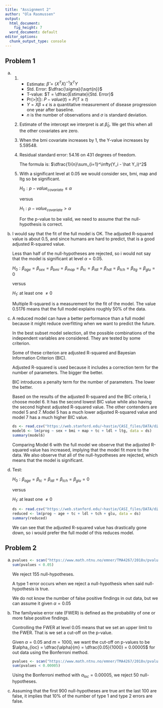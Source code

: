 ```yaml
---
title: "Assignment 2"
author: "Ola Rasmussen"
output:
  html_document:
    fig_height: 7
  word_document: default
editor_options:
  chunk_output_type: console
---
```


## Problem 1

a.  

    1.  

        -   Estimate: $\hat\beta = (X^TX)^{-1}X^TY$
        -   Std. Error: $\dfrac{\sigma}{\sqrt{n}}$
        -   T-value: $T = \dfrac{Estimate}{Std. Error}$
        -   Pr(\>\|t\|): $P-value(t)=P(T\geq t)$
        -   $Y = X\beta+\epsilon$ is a quantitative measurement of disease progression one year after baseline.
        -   $n$ is the number of observations and $\sigma$ is standard deviation.

    2.  Estimate of the intercept we interpret is at $\hat\beta_0$. We get this when all the other covariates are zero.

    3.  When the bmi covariate increases by 1, the Y-value increases by 5.59548.

    4.  Residual standard error: 54.16 on 431 degrees of freedom.

        The formula is: $\dfrac{1}{n}\sum_{i=1}^\infty(Y_i - \hat Y_i)^2$

    5.  With a significant level at 0.05 we would consider sex, bmi, map and ltg so be significant.

        $H_0: p-value_{covariate}\leq\alpha$

        versus

        $H_1: p-value_{covariate}>\alpha$

        For the p-value to be valid, we need to assume that the null-hypothesis is correct.

b.  I would say that the fit of the full model is OK. The adjusted R-squared value is about 0.5, and since humans are hard to predict, that is a good adjusted R-squared value.

    Less than half of the null-hypotheses are rejected, so i would not say that the model is significant at level $\alpha = 0.05$.

    $H_0: \beta_{age} = \beta_{sex} =\beta_{bmi} =\beta_{map} =\beta_{tc} =\beta_{ldl} =\beta_{hdl} =\beta_{tch} =\beta_{ltg} =\beta_{glu} = 0$

    versus

    $H_1:$ at least one $\ne 0$

    Multiple R-squared is a measurement for the fit of the model. The value 0.5176 means that the full model explains roughly 50% of the data.

c.  A reduced model can have a better performance than a full model because it might reduce overfitting when we want to predict the future.

    In the best subset model selection, all the possible combinations of the independent variables are considered. They are tested by some criterion.

    Some of these criterion are adjusted R-squared and Bayesian Information Criterion (BIC).

    Adjusted R-squared is used because it includes a correction term for the number of parameters. The bigger the better.

    BIC introduces a penalty term for the number of parameters. The lower the better.

    Based on the results of the adjusted R-squared and the BIC criteria, I choose model 6. It has the second lowest BIC value while also having the second highest adjusted R-squared value. The other contenders are model 5 and 7. Model 5 has a much lower adjusted R-squared value and model 7 has a much higher BIC value.

    ```r
    ds <- read.csv("https://web.stanford.edu/~hastie/CASI_files/DATA/diabetes.csv", sep = ",")
    model6 <- lm(prog ~ sex + bmi + map + tc + ldl + ltg, data = ds)
    summary(model6)
    ```

    Comparing Model 6 with the full model we observe that the adjusted R-squared value has increased, implying that the model fit more to the data. We also observe that all of the null-hypotheses are rejected, which means that the model is significant.

d.  Test:

    $H_0: \beta_{age} = \beta_{tc} =\beta_{ldl} =\beta_{tch} =\beta_{glu} = 0$

    versus

    $H_1:$ at least one $\ne 0$

    ```r
    ds <- read.csv("https://web.stanford.edu/~hastie/CASI_files/DATA/diabetes.csv", sep = ",")
    reduced <- lm(prog ~ age + tc + ldl + tch + glu, data = ds)
    summary(reduced)
    ```

    We can see that the adjusted R-squared value has drastically gone down, so i would prefer the full model of this reduces model.

## Problem 2

a.  

    ```r
    pvalues <- scan("https://www.math.ntnu.no/emner/TMA4267/2018v/pvalues.txt")
    sum(pvalues < 0.05)
    ```

    We reject 155 null-hypotheses.

    A type 1 error occurs when we reject a null-hypothesis when said null-hypothesis is true.

    We do not know the number of false positive findings in out data, but we can assume it given $\alpha = 0.05$

b.  The familywise error rate (FWER) is defined as the probability of one or more false positive findings.

    Controlling the FWER at level 0.05 means that we set an upper limit to the FWER. That is we set a cut-off on the p-value.

    Given $\alpha = 0.05$ and $m = 1000$, we want the cut-off on p-values to be $\alpha_{loc} = \dfrac{\alpha}{m} = \dfrac{0.05}{1000} = 0.00005$ for out data using the Bonferroni method.

    ```r
    pvalues <- scan("https://www.math.ntnu.no/emner/TMA4267/2018v/pvalues.txt")
    sum(pvalues < 0.00005)
    ```

    Using the Bonferroni method with $\alpha_{loc} = 0.00005$, we reject 50 null-hypotheses.

c.  Assuming that the first 900 null-hypotheses are true ant the last 100 are false, it implies that 10% of the number of type 1 and type 2 errors are false.
